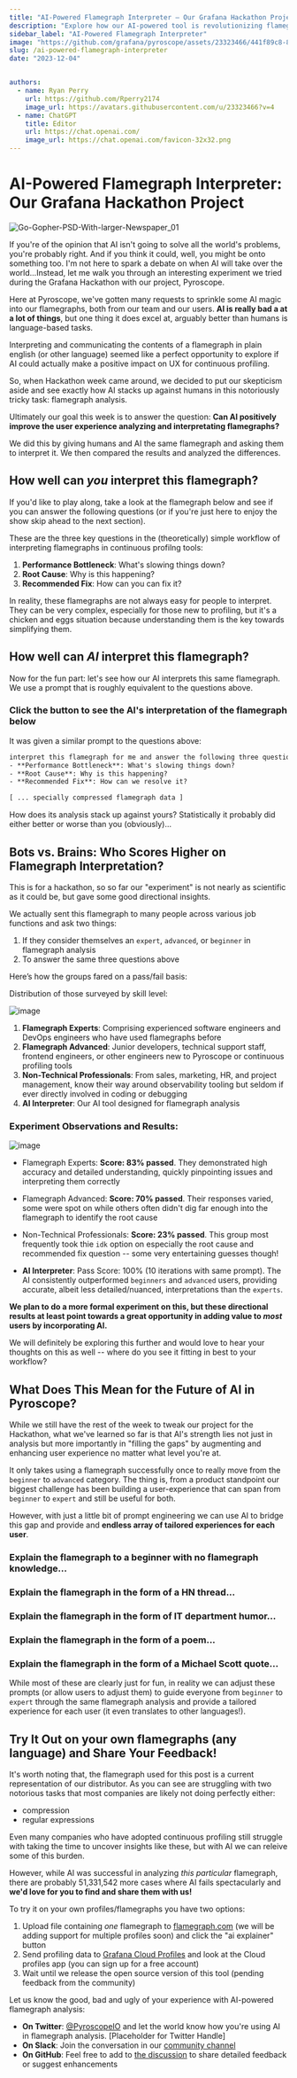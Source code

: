 ```yaml
---
title: "AI-Powered Flamegraph Interpreter – Our Grafana Hackathon Project"
description: "Explore how our AI-powered tool is revolutionizing flamegraph interpretation"
sidebar_label: "AI-Powered Flamegraph Interpreter"
image: "https://github.com/grafana/pyroscope/assets/23323466/441f89c8-8757-4c3d-b1b9-d8a1960c4c5d"
slug: /ai-powered-flamegraph-interpreter
date: "2023-12-04"


authors:
  - name: Ryan Perry
    url: https://github.com/Rperry2174
    image_url: https://avatars.githubusercontent.com/u/23323466?v=4
  - name: ChatGPT
    title: Editor
    url: https://chat.openai.com/
    image_url: https://chat.openai.com/favicon-32x32.png
---
```




# AI-Powered Flamegraph Interpreter: Our Grafana Hackathon Project

![Go-Gopher-PSD-With-larger-Newspaper_01](https://github.com/grafana/pyroscope/assets/23323466/441f89c8-8757-4c3d-b1b9-d8a1960c4c5d)

If you're of the opinion that AI isn't going to solve all the world's problems, you're probably right. And if you think it could, well, you might be onto something too. I'm not here to spark a debate on when AI will take over the world...Instead, let me walk you through an interesting experiment we tried during the Grafana Hackathon with our project, Pyroscope.

Here at Pyroscope, we've gotten many requests to sprinkle some AI magic into our flamegraphs, both from our team and our users. **AI is really bad a at a lot of things**, but one thing it does excel at, arguably better than humans is language-based tasks. 

Interpreting and communicating the contents of a flamegraph in plain english (or other language) seemed like a perfect opportunity to explore if AI could actually make a positive impact on UX for continuous profiling.

So, when Hackathon week came around, we decided to put our skepticism aside and see exactly how AI stacks up against humans in this notoriously tricky task: flamegraph analysis.

Ultimately our goal this week is to answer the question: **Can AI positively improve the user experience analyzing and interpretating flamegraphs?**

We did this by giving humans and AI the same flamegraph and asking them to interpret it. We then compared the results and analyzed the differences.

## How well can _you_ interpret this flamegraph?

If you'd like to play along, take a look at the flamegraph below and see if you can answer the following questions (or if you're just here to enjoy the show skip ahead to the next section).

These are the three key questions in the (theoretically) simple workflow of interpreting flamegraphs in continuous profilng tools:

1. **Performance Bottleneck**: What's slowing things down?
2. **Root Cause**: Why is this happening?
3. **Recommended Fix**: How can you can fix it?

<Flamegraph profileData={DistributorCpu}></Flamegraph>

In reality, these flamegraphs are not always easy for people to interpret. They can be very complex, especially for those new to profiling, but it's a chicken and eggs situation because understanding them is the key towards simplifying them.

## How well can _AI_ interpret this flamegraph?

Now for the fun part: let's see how our AI interprets this same flamegraph. We use a prompt that is roughly equivalent to the questions above.

### Click the button to see the AI's interpretation of the flamegraph below

<OpenAI response={BaseResponse}/>
<Flamegraph profileData={DistributorCpu}></Flamegraph>

It was given a similar prompt to the questions above:
```txt
interpret this flamegraph for me and answer the following three questions:
- **Performance Bottleneck**: What's slowing things down?
- **Root Cause**: Why is this happening?
- **Recommended Fix**: How can we resolve it?

[ ... specially compressed flamegraph data ]
```

How does its analysis stack up against yours? Statistically it probably did either better or worse than you (obviously)...

## Bots vs. Brains: Who Scores Higher on Flamegraph Interpretation?

This is for a hackathon, so so far our "experiment" is not nearly as scientific as it could be, but gave some good directional insights.

We actually sent this flamegraph to many people across various job functions and ask two things:
1. If they consider themselves an `expert`, `advanced`, or `beginner` in flamegraph analysis
2. To answer the same three questions above

Here’s how the groups fared on a pass/fail basis:

Distribution of those surveyed by skill level:

![image](https://github.com/grafana/pyroscope/assets/23323466/67969551-b830-47ca-bfb8-596d95a8d7d3)

1. **Flamegraph Experts**: Comprising experienced software engineers and DevOps engineers who have used flamegraphs before
2. **Flamegraph Advanced**: Junior developers, technical support staff, frontend engineers, or other engineers new to Pyroscope or continuous profiling tools
3. **Non-Technical Professionals**: From sales, marketing, HR, and project management, know their way around observability tooling but seldom if ever directly involved in coding or debugging
4. **AI Interpreter**: Our AI tool designed for flamegraph analysis

### Experiment Observations and Results:

![image](https://github.com/grafana/pyroscope/assets/23323466/bacff852-16da-4ef4-9d03-6900196ec595)

- Flamegraph Experts: **Score: 83% passed**. They demonstrated high accuracy and detailed understanding, quickly pinpointing issues and interpreting them correctly
  
- Flamegraph Advanced: **Score: 70% passed**. Their responses varied, some were spot on while others often didn't dig far enough into the flamegraph to identify the root cause

- Non-Technical Professionals: **Score: 23% passed**. This group most frequently took thie `idk` option on especially the root cause and recommended fix question -- some very entertaining guesses though!

- **AI Interpreter**: Pass Score: 100% (10 iterations with same prompt). The AI consistently outperformed `beginners` and `advanced` users, providing accurate, albeit less detailed/nuanced, interpretations than the `experts`.

**We plan to do a more formal experiment on this, but these directional results at least point towards a great opportunity in adding value to _most_ users by incorporating AI.** 

We will definitely be exploring this further and would love to hear your thoughts on this as well -- where do you see it fitting in best to your workflow?

## What Does This Mean for the Future of AI in Pyroscope?

While we still have the rest of the week to tweak our project for the Hackathon, what we've learned so far is that AI's strength lies not just in analysis but more importantly in "filling the gaps" by augmenting and enhancing user experience no matter what level you're at. 

It only takes using a flamegraph successfully once to really move from the `beginner` to `advanced` category. The thing is, from a product standpoint our biggest challenge has been building a user-experience that can span from `beginner` to `expert` and still be useful for both.

However, with just a little bit of prompt engineering we can use AI to bridge this gap and provide and **endless array of tailored experiences for each user**. 

### Explain the flamegraph to a beginner with no flamegraph knowledge...
<OpenAI response={BeginnerResponse}/>

### Explain the flamegraph in the form of a HN thread...
<OpenAI response={HackerNewsThreadResponse}/>

### Explain the flamegraph in the form of IT department humor...
<OpenAI response={ITDepartmentHumorResponse}/>

### Explain the flamegraph in the form of a poem...
<OpenAI response={PoemResponse}/>

### Explain the flamegraph in the form of a Michael Scott quote...
<OpenAI response={MichaelScottExplainsResponse}/>

While most of these are clearly just for fun, in reality we can adjust these prompts (or allow users to adjust them) to guide everyone from `beginner` to `expert` through the same flamegraph analysis and provide a tailored experience for each user (it even translates to other languages!). 

## Try It Out on your own flamegraphs (any language) and Share Your Feedback!

It's worth noting that, the flamegraph used for this post is a current representation of our distributor. As you can see are struggling with two notorious tasks that most companies are likely not doing perfectly either: 
- compression
- regular expressions

Even many companies who have adopted continuous profiling still struggle with taking the time to uncover insights like these, but with AI we can releive some of this burden.

However, while AI was successful in analyzing _this particular_ flamegraph, there are probably 51,331,542 more cases where AI fails spectacularly and **we'd love for you to find and share them with us!**

To try it on your own profiles/flamegraphs you have two options:
1. Upload file containing _one_ flamegraph to [flamegraph.com](http://flamegraph.com) (we will be adding support for multiple profiles soon) and click the "ai explainer" button
2. Send profiling data to [Grafana Cloud Profiles](https://grafana.com/auth/sign-up/create-user?pg=pyroscope-ai-blog) and look at the Cloud profiles app (you can sign up for a free account)
3. Wait until we release the open source version of this tool (pending feedback from the community)

Let us know the good, bad and ugly of your experience with AI-powered flamegraph analysis:
- **On Twitter**: [@PyroscopeIO](https://twitter.com/PyroscopeIO) and let the world know how you're using AI in flamegraph analysis. [Placeholder for Twitter Handle]
- **On Slack**: Join the conversation in our [community channel](https://grafana.slack.com/archives/C049PLMV8TB)
- **On GitHub**: Feel free to add to [the discussion](https://github.com/grafana/pyroscope/discussions/2797) to share detailed feedback or suggest enhancements


